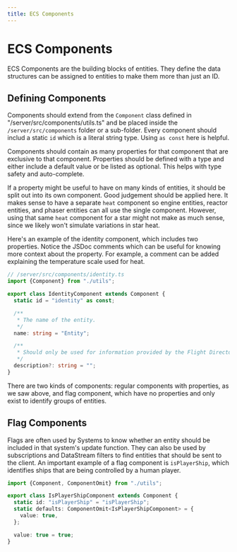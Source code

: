 ```yaml
---
title: ECS Components
---
```



# ECS Components

ECS Components are the building blocks of entities. They define the data
structures can be assigned to entities to make them more than just an ID.

## Defining Components

Components should extend from the `Component` class defined in
"<DevLink>/server/src/components/utils.ts</DevLink>" and be placed inside the
`/server/src/components` folder or a sub-folder. Every component should includ a
static `id` which is a literal string type. Using `as const` here is helpful.

Components should contain as many properties for that component that are
exclusive to that component. Properties should be defined with a type and either
include a default value or be listed as optional. This helps with type safety
and auto-complete.

If a property might be useful to have on many kinds of entities, it should be
split out into its own component. Good judgement should be applied here. It
makes sense to have a separate `heat` component so engine entities, reactor
entities, and phaser entities can all use the single component. However, using
that same `heat` component for a star might not make as much sense, since we
likely won't simulate variations in star heat.

Here's an example of the identity component, which includes two properties.
Notice the JSDoc comments which can be useful for knowing more context about the
property. For example, a comment can be added explaining the temperature scale
used for heat.

```ts
// /server/src/components/identity.ts
import {Component} from "./utils";

export class IdentityComponent extends Component {
  static id = "identity" as const;

  /**
   * The name of the entity.
   */
  name: string = "Entity";

  /**
   * Should only be used for information provided by the Flight Director
   */
  description?: string = "";
}
```

There are two kinds of components: regular components with properties, as we saw
above, and flag component, which have no properties and only exist to identify
groups of entities.

## Flag Components

Flags are often used by Systems to know whether an entity should be included in
that system's update function. They can also be used by subscriptions and
DataStream filters to find entities that should be sent to the client. An
important example of a flag component is `isPlayerShip`, which identifies ships
that are being controlled by a human player.

```ts
import {Component, ComponentOmit} from "./utils";

export class IsPlayerShipComponent extends Component {
  static id: "isPlayerShip" = "isPlayerShip";
  static defaults: ComponentOmit<IsPlayerShipComponent> = {
    value: true,
  };

  value: true = true;
}
```

